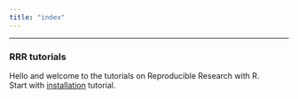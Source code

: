 ```yaml
---
title: "index"
---
```


***

### RRR tutorials

Hello and welcome to the tutorials on Reproducible Research with R.  
Start with [installation](./work-station-setup/work-station-setup.html) tutorial.


